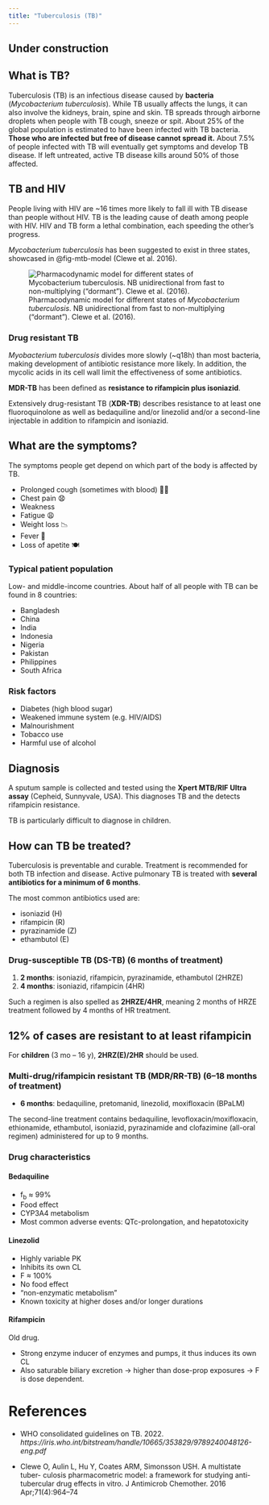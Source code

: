 ```yaml
---
title: "Tuberculosis (TB)"
---
```


:::{.callout-caution}
# Under construction
:::

## What is TB?

Tuberculosis (TB) is an infectious disease caused by **bacteria** (*Mycobacterium tuberculosis*).
While TB usually affects the lungs, it can also involve the kidneys, brain, spine and skin.
TB spreads through airborne droplets when people with TB cough, sneeze or spit.
About 25% of the global population is estimated to have been infected with TB bacteria.
**Those who are infected but free of disease <span class="red-underline">cannot spread it.**</span>
About 7.5% of people infected with TB will eventually get symptoms and develop TB disease.
If left untreated, active TB disease kills around 50% of those affected.

:::{.callout-note}
# TB and HIV

People living with HIV are ~16 times more likely to fall ill with TB disease than people without HIV.
TB is the leading cause of death among people with HIV.
HIV and TB form a lethal combination, each speeding the other's progress.
:::
*Mycobacterium tuberculosis* has been suggested to exist in three states, showcased in @fig-mtb-model (Clewe et al. 2016).

![Pharmacodynamic model for different states of *Mycobacterium tuberculosis*. NB unidirectional from fast to non-multiplying ("dormant"). Clewe et al. (2016).](images/mtb-model.png){#fig-mtb-model}

### Drug resistant TB

*Myobacterium tuberculosis* divides more slowly (~q18h) than most bacteria, making development of antibiotic resistance more likely.
In addition, the mycolic acids in its cell wall limit the effectiveness of some antibiotics.

**MDR-TB** has been defined as <span class="red-underline">**resistance to rifampicin plus isoniazid**</span>.

Extensively drug-resistant TB (**XDR-TB**) describes resistance to at least one fluoroquinolone as well as bedaquiline and/or linezolid and/or a second-line injectable in addition to rifampicin and isoniazid.

## What are the symptoms?

The symptoms people get depend on which part of the body is affected by TB.

* Prolonged cough (sometimes with blood) 😮‍💨
* Chest pain 😧
* Weakness
* Fatigue 😩
* Weight loss 📉
* Fever 🤒
* Loss of apetite 🍽️

### Typical patient population

Low- and middle-income countries.
About half of all people with TB can be found in 8 countries:

* Bangladesh
* China
* India
* Indonesia
* Nigeria
* Pakistan
* Philippines
* South Africa

### Risk factors

* Diabetes (high blood sugar)
* Weakened immune system (e.g. HIV/AIDS)
* Malnourishment
* Tobacco use
* Harmful use of alcohol

## Diagnosis

A sputum sample is collected and tested using the **Xpert MTB/RIF Ultra assay** (Cepheid, Sunnyvale, USA).
This diagnoses TB and the detects rifampicin resistance.

TB is particularly difficult to diagnose in children.

## How can TB be treated?

Tuberculosis is preventable and curable.
Treatment is recommended for both TB infection and disease.
Active pulmonary TB is treated with <span class="red-underline">**several antibiotics for a minimum of 6 months**</span>.

The most common antibiotics used are:

* isoniazid (H)
* rifampicin (R)
* pyrazinamide (Z)
* ethambutol (E)

### Drug-susceptible TB (DS-TB) (6 months of treatment)

1. **2 months**: isoniazid, rifampicin, pyrazinamide, ethambutol (2HRZE)
2. **4 months**: isoniazid, rifampicin (4HR)

Such a regimen is also spelled as **2HRZE/4HR**, meaning 2 months of HRZE treatment followed by 4 months of HR treatment.

:::{.callout-note}
# 12% of cases are resistant to at least rifampicin
:::

For **children** (3 mo -- 16 y), **2HRZ(E)/2HR** should be used.

### Multi-drug/rifampicin resistant TB (MDR/RR-TB) (6--18 months of treatment)

* **6 months**: bedaquiline, pretomanid, linezolid, moxifloxacin (BPaLM)

The second-line treatment contains bedaquiline, levofloxacin/moxifloxacin, ethionamide, ethambutol, isoniazid, pyrazinamide and clofazimine (all-oral regimen) administered for up to 9 months.

### Drug characteristics

#### Bedaquiline

  *  f~b~ ≈ 99%
  * Food effect
  * CYP3A4 metabolism
  * Most common adverse events: QTc-prolongation, and hepatotoxicity

#### Linezolid

  * Highly variable PK
  * Inhibits its own CL
  * F ≈ 100%
  * No food effect
  * "non-enzymatic metabolism"
  * Known toxicity at higher doses and/or longer durations

#### Rifampicin

Old drug.

  * Strong enzyme inducer of enzymes and pumps, it thus induces its own CL
  * Also saturable biliary excretion -> higher than dose-prop exposures -> F is dose dependent.

# References

* WHO consolidated guidelines on TB. 2022. *https://iris.who.int/bitstream/handle/10665/353829/9789240048126-eng.pdf*

* Clewe O, Aulin L, Hu Y, Coates ARM, Simonsson USH. A multistate tuber- culosis pharmacometric model: a framework for studying anti-tubercular drug effects in vitro. J Antimicrob Chemother. 2016 Apr;71(4):964–74
